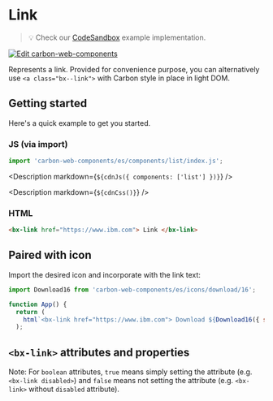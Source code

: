 
# Link

> 💡 Check our
> [CodeSandbox](https://codesandbox.io/s/github/carbon-design-system/carbon-web-components/tree/main/examples/codesandbox/basic/components/link)
> example implementation.

[![Edit carbon-web-components](https://codesandbox.io/static/img/play-codesandbox.svg)](https://codesandbox.io/s/github/carbon-design-system/carbon-web-components/tree/main/examples/codesandbox/basic/components/link)

Represents a link. Provided for convenience purpose, you can alternatively use `<a class="bx--link">` with Carbon style in place in light DOM.

## Getting started

Here's a quick example to get you started.

### JS (via import)

```javascript
import 'carbon-web-components/es/components/list/index.js';
```

<Description markdown={`${cdnJs({ components: ['list'] })}`} />

<Description markdown={`${cdnCss()}`} />

### HTML

```html
<bx-link href="https://www.ibm.com"> Link </bx-link>
```

## Paired with icon

Import the desired icon and incorporate with the link text:

```javascript
import Download16 from 'carbon-web-components/es/icons/download/16';

function App() {
  return (
    html`<bx-link href="https://www.ibm.com"> Download ${Download16({ slot: 'icon' })}</bx-link>`
  );

```

## `<bx-link>` attributes and properties

Note: For `boolean` attributes, `true` means simply setting the attribute (e.g. `<bx-link disabled>`) and `false` means not setting the attribute (e.g. `<bx-link>` without `disabled` attribute).

<Props of="bx-link" />
